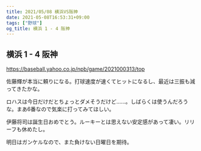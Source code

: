 ```yaml
---
title: 2021/05/08 横浜VS阪神
date: 2021-05-08T16:53:31+09:00
tags: ["野球"]
og_title: 横浜 1 - 4 阪神
---
```


## 横浜 1 - 4 阪神

https://baseball.yahoo.co.jp/npb/game/2021000313/top

佐藤輝が本当に頼りになる。打球速度が速くてヒットになるし、最近は三振も減ってきたかな。

ロハスは今日だけだとちょっとダメそうだけど……。しばらくは使うんだろうな。まあ6番なので気楽に打ってみてほしい。

伊藤将司は誕生日おめでとう。ルーキーとは思えない安定感があって凄い。リリーフも休めたし。

明日はガンケルなので、また負けない日曜日を期待。